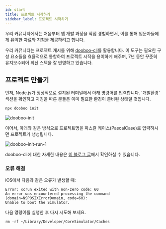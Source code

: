 ```yaml
---
id: start
title: 프로젝트 시작하기
sidebar_label: 프로젝트 시작하기
---
```



<AdFitMobileBanner
  unit="DAN-YpcHf9p49U5ykXi8"
  className="adfit-top-mobile"
/>

우리 커뮤니티에서는 처음부터 앱 개발 과정을 직접 경험하면서, 이를 통해 입문자들에게 유익한 자료와 지침을 제공하려고 합니다.

우리 커뮤니티는 프로젝트 개시를 위해 [dooboo-cli](https://github.com/dooboolab/dooboo-cli)를 활용합니다.
이 도구는 필요한 구성 요소들을 효율적으로 통합하여 프로젝트 시작을 용이하게 해주며, 7년 동안 꾸준히 유지보수되어 최신 스택을 잘 반영하고 있습니다.

## 프로젝트 만들기

먼저, Node.js가 정상적으로 설치된 터미널에서 아래 명령어를 입력합니다.
'개발환경' 섹션을 확인하고 지침을 따른 분들은 이미 필요한 환경이 준비된 상태일 것입니다.

```bash
npx dooboo init
```

<img src={ImgDoobooInit} alt="dooboo-init" />

이어서, 아래와 같은 방식으로 프로젝트명을 파스칼 케이스(PascalCase)로 입력하시면 프로젝트가 생성됩니다.

<img src={ImgDoobooInitRun1} alt="dooboo-init-run-1" />

dooboo-cli에 대한 자세한 내용은 [이 블로그 글](https://medium.com/crossplatformkorea/%EC%83%88%EB%A1%9C%EC%9A%B4-dooboo-cli-5c60e17a87e0)에서 확인하실 수 있습니다.

### 오류 해결
iOS에서 다음과 같은 오류가 발생할 때:
```
Error: xcrun exited with non-zero code: 60
An error was encountered processing the command (domain=NSPOSIXErrorDomain, code=60):
Unable to boot the Simulator.
```

다음 명령어를 실행한 후 다시 시도해 보세요.
```
rm -rf ~/Library/Developer/CoreSimulator/Caches
```

<AdFitMobileBanner
  unit="DAN-weLLBNA8C31gpo1t"
  className="adfit-bottom-mobile"
/>
